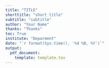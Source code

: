 ```yaml
---
title: "TITLE"
shorttitle: "short title"
subtitle: "subtitle"
author: "Your Name"
thanks: "Thanks"
toc: True
institute: "Deparment"
date: "`r format(Sys.time(), '%d %B, %Y')`"
output:
  pdf_document: 
    template: template.tex
---
```




\begin{frame}
    \maketitle
    % \begin{figure}[htpb]
    %     \begin{center}
    %         \includegraphics[width=0.45\linewidth]{pic/polyu.png}
    %     \end{center}
    % \end{figure}
\end{frame}
    
\begin{frame}
    \tableofcontents[sectionstyle=show,subsectionstyle=show/shaded/hide,subsubsectionstyle=show/shaded/hide]
\end{frame}

\clearpage
\setcounter{page}{1}

\section{Background}

\begin{frame}{Introduction}
%    \begin{block}{haha}
% asdfsdf
% \end{block} 

\begin{itemize}
    \item One
    \item Two
    
\end{itemize}

\end{frame}


\section{First Item}
\begin{frame}{Second}

\begin{itemize}
    \item Training set: XXX columns, YYY samples, 79x more training than test data.
    \item Test set: XXX samples, YYY irregular features, binary targets. 
    \begin{itemize}
        \item 50\% value is 1, 50\% value is 0.
    \end{itemize}
\end{itemize}
    
\end{frame}

\begin{frame}{Third}
\begin{itemize}
    \item Feature data variance: X.XX to X.XX (range of $1\pm0.XX$).
    \item Feature data mean: 0.XX to -0.XX (range of $0\pm0.XX$).
\end{itemize}
\end{frame}

\begin{frame}{Figure Frame}
    \begin{figure}
        \centering
        \includegraphics[width = 0.6\linewidth]{fig1.jpg}
        \caption{Your figure name}
        \label{fig:my_label}
    \end{figure}
\end{frame}



\begin{frame}{Table Frame}

\begin{table}
\begin{tabular}{c|cc}
C ($\frac{1}{\lambda}$) & Cross validation Score & Submission Score \\
\hline
1            & 1                      & 0.82             \\
0.5          & 1                      & 0.83             \\
0.2          & 1                      & 0.845            \\
0.1          & 0.9048                 & 0.849            \\
0.15         & 0.9643                 & 0.846            \\
0.05         & 0.7619                 & 0.787           
\end{tabular}
\caption{Your table name}
\label{table:1}
\end{table}

\end{frame}


\section{Conclusion}
\begin{frame}{Conclusion}
\begin{itemize}
\item Your conclusion

\end{itemize}
\end{frame}


\section{References}

\begin{frame}{References}

\nocite{bibitem1}
\nocite{*}
\bibliographystyle{IEEEtran} 
\bibliography{ref.bib}


\end{frame}

